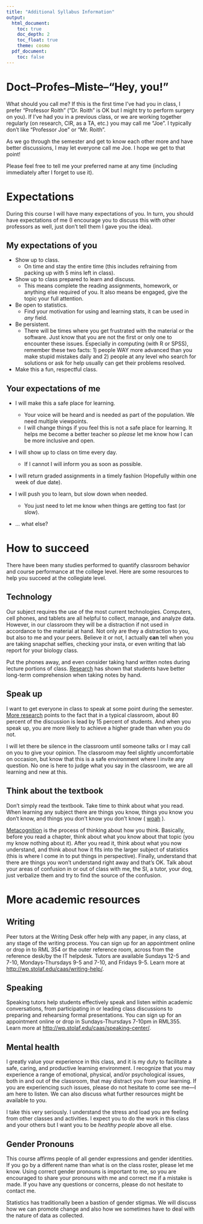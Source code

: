 ```yaml
---
title: "Additional Syllabus Information"
output: 
  html_document:
    toc: true
    doc_depth: 2
    toc_float: true
    theme: cosmo
  pdf_document:
    toc: false
---
```


# Doct--Profes--Miste--"Hey, you!"
What should you call me? If this is the first time I've had you in class, I prefer "Professor Roith" ("Dr. Roith" is OK but I might try to perform surgery on you). If I've had you in a previous class, or we are working together regularly (on research, CIR, as a TA, etc.) you may call me "Joe". I typically don't like "Professor Joe" or "Mr. Roith".

As we go through the semester and get to know each other more and have better discussions, I may let everyone call me Joe. I hope we get to that point!

Please feel free to tell me your preferred name at any time (including immediately after I forget to use it).

# Expectations
During this course I will have many expectations of you. In turn, you should have expectations of me (I encourage you to discuss this with other professors as well, just don't tell them I gave you the idea).

## My expectations of you

* Show up to class.
    * On time and stay the entire time (this includes refraining from packing up with 5 mins left in class).

* Show up to class prepared to learn and discuss.
    * This means complete the reading assignments, homework, or anything else required of you. It also means be engaged, give the topic your full attention.
    
* Be open to statistics. 
    * Find your motivation for using and learning stats, it can be used in *any* field.

* Be persistent.
    * There will be times where you get frustrated with the material or the software. Just know that you are not the first or only one to encounter these issues. Especially in computing (with R or SPSS), remember these two facts: 1) people WAY more advanced than you make stupid mistakes daily and 2) people at any level who search for solutions or ask for help usually can get their problems resolved.
    
* Make this a fun, respectful class.

    
## Your expectations of me

* I will make this a safe place for learning.
    * Your voice will be heard and is needed as part of the population. We need multiple viewpoints.
    * I will change things if you feel this is not a safe place for learning. It helps me become a better teacher so *please* let me know how I can be more inclusive and open.

* I will show up to class on time every day.
    * If I cannot I will inform you as soon as possible.
    
* I will return graded assignments in a timely fashion (Hopefully within one week of due date).

* I will push you to learn, but slow down when needed.
    * You just need to let me know when things are getting too fast (or slow).
    
* ... what else?


# How to succeed

There have been many studies performed to quantify classroom behavior and course performance at the college level. Here are some resources to help you succeed at the collegiate level.

## Technology
Our subject requires the use of the most current technologies. Computers, cell phones, and tablets are all helpful to collect, manage, and analyze data. However, in our classroom they will be a distraction if not used in accordance to the material at hand. Not only are they a distraction to you, but also to me and your peers. Believe it or not, I actually **can** tell when you are taking snapchat selfies, checking your insta, or even writing that lab report for your biology class. 

Put the phones away, and even consider taking hand written notes during lecture portions of class. [Research](https://www.psychologicalscience.org/news/releases/take-notes-by-hand-for-better-long-term-comprehension.html) has shown that students have better long-term comprehension when taking notes by hand.

## Speak up
I want to get everyone in class to speak at some point during the semester. [More research](http://www.ascd.org/publications/educational-leadership/nov14/vol72/num03/Get-All-Students-to-Speak-Up.aspx) points to the fact that in a typical classroom, about 80 percent of the discussion is lead by 15 percent of students. And when you speak up, you are more likely to achieve a higher grade than when you do not.

I will let there be silence in the classroom until someone talks or I may call on you to give your opinion. The classroom may feel slightly uncomfortable on occasion, but know that this is a safe environment where I invite any question. No one is here to judge what you say in the classroom, we are all learning and new at this.

## Think about the textbook
Don't simply read the textbook. Take time to think about what you read. When learning any subject there are things you know, things you know you don't know, and things you don't know you don't know ( [woah](https://www.youtube.com/watch?v=9CS7j5I6aOc) ). 

[Metacognition](https://cft.vanderbilt.edu/guides-sub-pages/metacognition/) is the process of thinking about how you think. Basically, before you read a chapter, think about what you know about that topic (you my know nothing about it). After you read it, think about what you now understand, and think about how it fits into the larger subject of statistics (this is where I come in to put things in perspective). Finally, understand that there are things you won't understand right away and that's OK. Talk about your areas of confusion in or out of class with me, the SI, a tutor, your dog, just verbalize them and try to find the source of the confusion.

# More academic resources

## Writing

Peer tutors at the Writing Desk offer help with any paper, in any class, at any stage of the writing process. You can sign up for an appointment online or drop in to RML 354 or the outer reference room, across from the reference desk/by the IT helpdesk. Tutors are available Sundays 12-5 and 7-10, Mondays-Thursdays 9-5 and 7-10, and Fridays 9-5. Learn more at [http://wp.stolaf.edu/caas/writing-help/](http://wp.stolaf.edu/caas/writing-help/).

## Speaking

Speaking tutors help students effectively speak and listen within academic conversations, from participating in or leading class discussions to preparing and rehearsing formal presentations. You can sign up for an appointment online or drop in Sundays-Thursdays 7-10pm in RML355. Learn more at [http://wp.stolaf.edu/caas/speaking-center/](http://wp.stolaf.edu/caas/speaking-center/).

## Mental health

I greatly value your experience in this class, and it is my duty to facilitate a safe, caring, and productive learning environment. I recognize that you may experience a range of emotional, physical, and/or psychological issues, both in and out of the classroom, that may distract you from your learning.
If you are experiencing such issues, please do not hesitate to come see me—I am here to listen. We can also discuss what further resources might be available to you.

I take this very seriously. I understand the stress and load you are feeling from other classes and activities. I expect you to do the work in this class and your others but I want you to be *healthy people* above all else.

## Gender Pronouns

This course affirms people of all gender expressions and gender identities. If you go by a different name than what is on the class roster, please let me know. Using correct gender pronouns is important to me, so you are encouraged to share your pronouns with me and correct me if a mistake is made. If you have any questions or concerns, please do not hesitate to contact me.

Statistics has traditionally been a bastion of gender stigmas. We will discuss how we can promote change and also how we sometimes have to deal with the nature of data as collected.